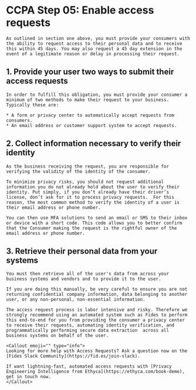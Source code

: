 
# CCPA Step 05: Enable access requests
    As outlined in section one above, you must provide your consumers with the ability to request access to their personal data and to receive this within 45 days. You may also request a 45 day extension in the event of a legitimate reason or delay in processing their request.

## 1. Provide your user two ways to submit their access requests
    In order to fulfill this obligation, you must provide your consumer a minimum of two methods to make their request to your business. Typically these are:

    * A form or privacy center to automatically accept requests from consumers.
    * An email address or customer support system to accept requests.

## 2. Collect information necessary to verify their identity
    As the business receiving the request, you are responsible for verifying the validity of the identity of the consumer. 

    To minimize privacy risks, you should not request additional information you do not already hold about the user to verify their identity. Put simply, if you don’t already have their driver’s license, don’t ask for it to process privacy requests.  For this reason, the most common method to verify the identity of a user is their email address or phone number.

    You can then use MFA solutions to send an email or SMS to their inbox or device with a short code. This code allows you to better confirm that the Consumer making the request is the rightful owner of the email address or phone number.

## 3. Retrieve their personal data from your systems
    You must then retrieve all of the user's data from across your business systems and vendors and to provide it to the user. 

    If you are doing this manually, be very careful to ensure you are not returning confidential company information, data belonging to another user, or any non-personal, non-essential information. 

    The access request process is labor intensive and risky. Therefore we strongly recommend using an automated system such as Fides to perform this end-to-end for you from providing the consumer a privacy center to receive their requests, automating identity verification, and programmatically performing secure data extraction  across all business systems on behalf of the user.

    <Callout emoji="" type="info">
    Looking for more help with Access Requests? Ask a question now on the [Fides Slack Community](https://fid.es/join-slack).
    
    If want lightning-fast, automated access requests with [Privacy Engineering Intelligence from Ethyca](https://ethyca.com/book-demo), get in touch now.
    </Callout>